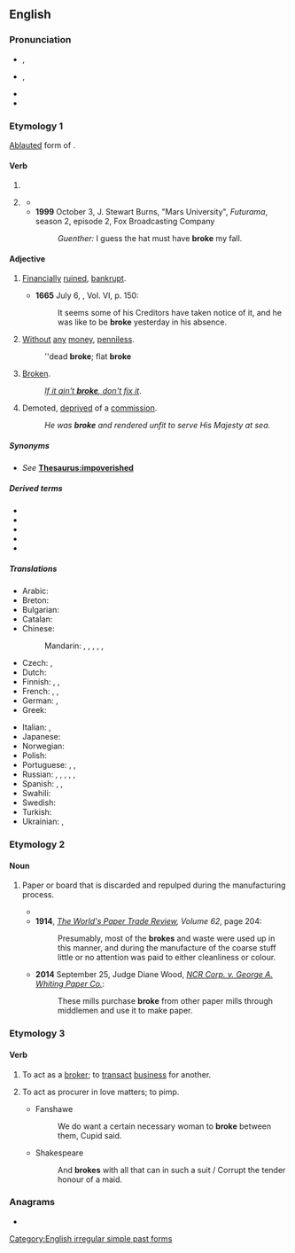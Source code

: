 ==English==

===Pronunciation===
* {{a|RP}} {{enPR|brōk}}, {{IPA|/bɹəʊk/|lang=en}}
* {{a|GenAm}} {{enPR|brōk}}, {{IPA|/bɹoʊk/|lang=en}}
* {{audio|en-us-broke.ogg|Audio (US)|lang=en}}
* {{rhymes|əʊk|lang=en}}

===Etymology 1===
[[ablaut|Ablauted]] form of {{m|en|break}}.

====Verb====
{{head|en|verb form|cat2=past participles}}

# {{en-simple past of|break}}
# {{lb|en|archaic|nonstandard|or|poetic}} {{inflection of|break||past|part|lang=en}}
#* {{quote-song|lyricist=|composer=|title={{w|Photograph (Ringo Starr song)|Photograph}}|url=|album={{w|Ringo (album)|Ringo}}|artist={{w|Ringo Starr}}|year=1973|passage=I can't get used to living here / While my heart is '''broke''', my tears I cry for you}}
#* '''1999''' October 3, J. Stewart Burns, "Mars University", ''Futurama'', season 2, episode 2, Fox Broadcasting Company
#*: ''Guenther:'' I guess the hat must have '''broke''' my fall.

====Adjective====
{{en-adj|er|more}}

# {{lb|en|informal}} [[financially|Financially]] [[ruined]], [[bankrupt]].
#* '''1665''' July 6, {{w|Samuel Pepys}}, Vol. VI, p. 150:
#*: It seems some of his Creditors have taken notice of it, and he was like to be '''broke''' yesterday in his absence.
# {{lb|en|informal}} [[without|Without]] [[any]] [[money]], [[penniless]].
#: ''dead '''broke'''; flat '''broke'''
# {{lb|en|informal}} [[broken|Broken]].
#: ''[[if it ain't broke, don't fix it|If it ain't '''broke''', don't fix it]]''.
# {{lb|en|nautical}} Demoted, [[deprived]] of a [[commission]].
#: ''He was '''broke''' and rendered unfit to serve His Majesty at sea.''

=====Synonyms=====
* {{sense|without money}} ''See'' '''[[Thesaurus:impoverished]]'''

=====Derived terms=====
* {{l|en|broker than the Ten Commandments}}
* {{l|en|if it ain't broke, don't fix it}}
* {{l|en|nobody ever went broke underestimating the intelligence of the American people}}
* {{l|en|stone broke}}
* {{l|en|stony broke}}

=====Translations=====
{{trans-top|lacking money; bankrupt}}
* Arabic: {{t|ar|مُفْلِس|m}}
* Breton: {{t+|br|kras}}
* Bulgarian: {{t+|bg|разорен}}
* Catalan: {{t|ca|pelat}}
* Chinese:
*: Mandarin: {{t|cmn|手頭緊|sc=Hani}}, {{t|cmn|手头紧|tr=shǒutóujǐn|sc=Hani}}, {{t+|cmn|手緊|sc=Hani}}, {{t+|cmn|手紧|tr=shǒujǐn|sc=Hani}}, {{t+|cmn|沒錢|sc=Hani}}, {{t+|cmn|没钱|tr=méiqián|sc=Hani}}
* Czech: {{t|cs|na mizině}}, {{t|cs|švorc}}
* Dutch: {{t+|nl|blut}}
* Finnish: {{t+|fi|rahaton}}, {{t+|fi|auki}} {{qualifier|slang}}, {{t+|fi|persaukinen}} {{qualifier|somewhat vulgar}}
* French: {{t+|fr|fauché}}, {{t+|fr|à sec}} {{qualifier|invariable}}, {{qualifier|formally}} {{t+|fr|désargenté}}
* German: {{t+|de|pleite}}, {{t+|de|abgebrannt}}
* Greek: {{t+|el|άφραγκος}}
{{trans-mid}}
* Italian: {{t|it|al verde}} {{qualifier|invariable}}, {{t|it|in bancarotta}}
* Japanese: {{t|ja|すっからかん|tr=sukkarakan|sc=Jpan}}
* Norwegian: {{t+|no|blakk}}
* Polish: {{t+|pl|spłukany}} {{qualifier|informal}}
* Portuguese: {{t+|pt|quebrado}}, {{t+|pt|duro}}, {{t+|pt|liso}}
* Russian: {{t+|ru|разориться|alt=разори́вшийся}}, {{t+|ru|разорённый}}, {{t+|ru|безде́нежный}}, {{t+|ru|грош|alt=без гроша́}}, {{t+|ru|обанкротиться|alt=обанкро́вшийся}}, {{t+|ru|мель|alt=на мели́}}
* Spanish: {{t+|es|pelado}}, {{t|es|sin un duro}}, {{t|es|sin un peso}}
* Swahili: {{t+|sw|msoto}}
* Swedish: {{t+|sv|pank}}
* Turkish: {{t+|tr|meteliksiz}}
* Ukrainian: {{t+|uk|банкру́т|m}}, {{t+|uk|банкро́т|m}}
{{trans-bottom}}

===Etymology 2===
{{rfe|lang=en}}

====Noun====
{{en-noun}}

# {{lb|en|papermaking}} Paper or board that is discarded and repulped during the manufacturing process.
#* {{quote-text|year=1880|author=James Dunbar|title=The Practical Papermaker: A Complete Guide to the Manufacture of Paper|page=12|url=http://books.google.com/books?id=xhlaAAAAYAAJ&pg=PA12|passage=If the '''broke''' accumulates, a larger proportion can be used in making coloured papers, otherwise the above quantity is sufiicient.}}
#* '''1914''', ''[http://books.google.com/books?ei=tOImVNnKDYHz8AHVyIHoCw The World's Paper Trade Review], Volume 62'', page 204:
#*: Presumably, most of the '''brokes''' and waste were used up in this manner, and during the manufacture of the coarse stuff little or no attention was paid to either cleanliness or colour.
#* '''2014''' September 25, Judge Diane Wood, ''[http://caselaw.findlaw.com/us-7th-circuit/1679211.html NCR Corp. v. George A. Whiting Paper Co.]'':
#*: These mills purchase '''broke''' from other paper mills through middlemen and use it to make paper.

===Etymology 3===
{{back-form|broker|lang=en}}

====Verb====
{{en-verb|brok}}

# To act as a [[broker]]; to [[transact]] [[business]] for another.
#: {{rfquotek|Broome}}
# {{lb|en|obsolete}} To act as procurer in love matters; to pimp.
#* Fanshawe
#*: We do want a certain necessary woman to '''broke''' between them, Cupid said.
#* Shakespeare
#*: And '''brokes''' with all that can in such a suit / Corrupt the tender honour of a maid.

===Anagrams===
* {{anagrams|en|Borek|Kober|berko|borek}}

[[Category:English irregular simple past forms]]